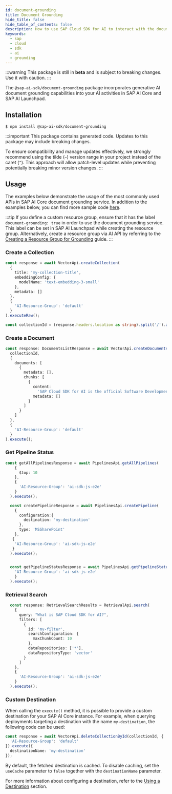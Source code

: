 ```yaml
---
id: document-grounding
title: Document Grounding
hide_title: false
hide_table_of_contents: false
description: How to use SAP Cloud SDK for AI to interact with the document grounding service.
keywords:
  - sap
  - cloud
  - sdk
  - ai
  - grounding
---
```


:::warning
This package is still in **beta** and is subject to breaking changes.
Use it with caution.
:::

The `@sap-ai-sdk/document-grounding` package incorporates generative AI document grounding capabilities into your AI activities in SAP AI Core and SAP AI Launchpad.

## Installation

```
$ npm install @sap-ai-sdk/document-grounding
```

:::important
This package contains generated code.
Updates to this package may include breaking changes.

To ensure compatibility and manage updates effectively, we strongly recommend using the tilde (`~`) version range in your project instead of the caret (`^`).
This approach will allow patch-level updates while preventing potentially breaking minor version changes.
:::

## Usage

The examples below demonstrate the usage of the most commonly used APIs in SAP AI Core document grounding service.
In addition to the examples below, you can find more sample code [here](https://github.com/SAP/ai-sdk-js/blob/main/sample-code/src/document-grounding.ts).

:::tip
If you define a custom resource group, ensure that it has the label `document-grounding: true` in order to use the document grounding service.
This label can be set in SAP AI Launchpad while creating the resource group.
Alternatively, create a resource group via AI API by referring to the [Creating a Resource Group for Grounding](https://help.sap.com/docs/sap-ai-core/sap-ai-core-service-guide/create-resource-group-for-ai-data-management?locale=en-US) guide.
:::

### Create a Collection

```ts
const response = await VectorApi.createCollection(
  {
    title: 'my-collection-title',
    embeddingConfig: {
      modelName: 'text-embedding-3-small'
    },
    metadata: []
  },
  {
    'AI-Resource-Group': 'default'
  }
).executeRaw();

const collectionId = (response.headers.location as string).split('/').at(-2);
```

### Create a Document

```ts
const response: DocumentsListResponse = await VectorApi.createDocuments(
  collectionId,
  {
    documents: [
      {
        metadata: [],
        chunks: [
          {
            content:
              'SAP Cloud SDK for AI is the official Software Development Kit (SDK) for SAP AI Core, SAP Generative AI Hub, and Orchestration Service.',
            metadata: []
          }
        ]
      }
    ]
  },
  {
    'AI-Resource-Group': 'default'
  }
).execute();
```

### Get Pipeline Status

```ts
const getAllPipelinesResponse = await PipelinesApi.getAllPipelines(
    {
      $top: 10
    },
    {
      'AI-Resource-Group': 'ai-sdk-js-e2e'
    }
  ).execute();

  const createPipelineResponse = await PipelinesApi.createPipeline(
    {
      configuration:{
        destination: 'my-destination'
      },
      type: 'MSSharePoint'
    },
   {
    'AI-Resource-Group': 'ai-sdk-js-e2e'
   } 
  ).execute();


  const getPipelineStatusResponse = await PipelinesApi.getPipelineStatus('7b17e2ab-4ecc-448e-837f-2c10c9359925', {
    'AI-Resource-Group': 'ai-sdk-js-e2e'
    }
  ).execute();
```

### Retrieval Search

```ts
  const response: RetrievalSearchResults = RetrievalApi.search(
    {
      query: "What is SAP Cloud SDK for AI?",
      filters: [
        {
          id: 'my-filter',
          searchConfiguration: {
            maxChunkCount: 10
          },
          dataRepositories: ['*'],
          dataRepositoryType: 'vector'
        }
      ] 
    },
    {
      'AI-Resource-Group': 'ai-sdk-js-e2e'
    }
  ).execute();
```

### Custom Destination

When calling the `execute()` method, it is possible to provide a custom destination for your SAP AI Core instance.
For example, when querying deployments targeting a destination with the name `my-destination`, the following code can be used:

```ts
const response = await VectorApi.deleteCollectionById(collectionId, {
  'AI-Resource-Group': 'default'
}).execute({
  destinationName: 'my-destination'
});
```

By default, the fetched destination is cached.
To disable caching, set the `useCache` parameter to `false` together with the `destinationName` parameter.

For more information about configuring a destination, refer to the [Using a Destination](../connecting-to-ai-core#using-a-destination) section.
